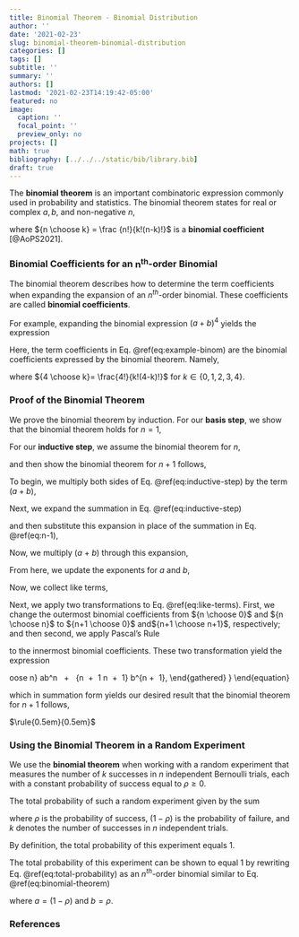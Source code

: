 ```yaml
---
title: Binomial Theorem - Binomial Distribution
author: ''
date: '2021-02-23'
slug: binomial-theorem-binomial-distribution
categories: []
tags: []
subtitle: ''
summary: ''
authors: []
lastmod: '2021-02-23T14:19:42-05:00'
featured: no
image:
  caption: ''
  focal_point: ''
  preview_only: no
projects: []
math: true
bibliography: [../../../static/bib/library.bib]
draft: true
---
```

The **binomial theorem** is an important combinatoric expression commonly used in probability and statistics. The binomial theorem states for real or complex $a, b,$ and non-negative $n$,

\begin{equation}
(a+b)^n = \sum^n_{k=0} {n \choose k} a^{n-k}b^k
(\#eq:binomial-theorem)
\end{equation}

where ${n \choose k} = \frac {n!}{k!(n-k)!}$ is a **binomial coefficient** [@AoPS2021].

### Binomial Coefficients for an $\boldsymbol{n^{th}}$-order Binomial

The binomial theorem describes how to determine the term coefficients when expanding the expansion of an $n^{th}$-order binomial. These coefficients are called **binomial coefficients**. 

For example, expanding the binomial expression $(a+b)^4$ yields the expression

\begin{equation}
(a+b)^4 = a^4 + 4a^3b + 6a^2b^2 + 4ab^3 + b^4
(\#eq:example-binom)
\end{equation}

Here, the term coefficients in Eq. \@ref(eq:example-binom) are the binomial coefficients expressed by the binomial theorem. Namely, 

\begin{align}
(a+b)^4 = & \ \sum^4_{k=0} {4 \choose k} a^{4-k}b^k \\[1em]
        = & \ {4 \choose 0} a^4 + {4 \choose 1} a^3b + {4 \choose 2} a^2b^2 + {4 \choose 3} ab^3 + {4 \choose 4} b^4 \\[1em]
        = & \ a^4 + 4a^3b + 6a^2b^2 + 4ab^3 + b^4 \\[1em]
\end{align}

where ${4 \choose k}= \frac{4!}{k!(4-k)!}$ for $k \in \{0, 1, 2, 3, 4\}$.

### Proof of the Binomial Theorem

We prove the binomial theorem by induction. For our **basis step**, we show that the binomial theorem holds for $n=1$,

\begin{align}
(a+b)^1 & = \sum^1_{k=0} {1 \choose k} a^{1-k}b^k \\[1em]
        & = {1 \choose 0} a + {1 \choose 1} b \\[1em]
        & = 1 a + 1 b \\[1em]
        & = a + b. \\
\end{align}

For our **inductive step**, we assume the binomial theorem for $n$, 

\begin{equation}
(a+b)^n = \sum^n_{k=0} {n \choose k} a^{n-k}b^k,
(\#eq:inductive-step)
\end{equation}

and then show the binomial theorem for $n+1$ follows,

\begin{equation}
(a+b)^{n+1} = \sum^{n+1}_{k=0} {{n+1} \choose k} a^{{n+1}-k}b^k.
\end{equation}

To begin, we multiply both sides of Eq. \@ref(eq:inductive-step) by the term $(a+b)$,

\begin{align}
(a+b)^n \cdot (a+b) = & \left[ \sum^n_{k=0} {n \choose k} a^{n-k}b^k \right] \cdot (a+b) \\[1em]
(a+b)^{n+1}         = & \left[ \sum^n_{k=0} {n \choose k} a^{n-k}b^k \right] \cdot (a+b). 
(\#eq:n-1)
\end{align}

Next, we expand the summation in Eq. \@ref(eq:inductive-step)

\begin{equation}
{
\scriptstyle
\begin{gathered}
\sum^n_{k=0} {n \choose k} a^{n-k}b^k \ = \\[1em]
\ {n \choose 0} a^n \ +\  {n \choose 1} a^{n-1}b \ +\  {n \choose 2} a^{n-2}b^2 
\ +\  \cdot\cdot\cdot \ +\  {n \choose n-1} ab^{n-1} \ +\  {n \choose n} b^n.
\end{gathered}
}
(\#eq:expansion)
\end{equation}

and then substitute this expansion in place of the summation in Eq. \@ref(eq:n-1),

\begin{equation}
{
\scriptstyle
\begin{gathered}
(a\ + \ b)^{n\ + \ 1} \ = \\[1em]
\left[ {n \choose 0} a^n \ + \  {n \choose 1} a^{n-1}b \ + \  \\[1em]
{n \choose 2} a^{n-2}b^2 \ + \  \ \cdot\cdot\cdot \ \ + \  {n \choose n-1} ab^{n-1}
\ + \  {n \choose n} b^n. \right] \cdot (a\ + \ b).
\end{gathered}
}
\end{equation}

Now, we multiply $(a\ + \ b)$ through this expansion, 

\begin{equation}
{
\scriptstyle
\begin{gathered}
(a\ + \ b)^{n\ + \ 1} \ =          \\[1em]
\left[ {n \choose 0} a^n\cdot a \ + \  {n \choose 1} a^{n-1}b\cdot a \ + \  {n \choose 2} a^{n-2}b^2\cdot a \ + \  \ \cdot\cdot\cdot \ \ + \  {n \choose n-1} ab^{n-1}\cdot a \ + \  {n \choose n} b^n\cdot a \right] \ \ + \  \\[1em]
\left[ {n \choose 0} a^n\cdot b \ + \  {n \choose 1} a^{n-1}b\cdot b \ + \  {n \choose 2} a^{n-2}b^2\cdot b \ + \  \ \cdot\cdot\cdot \ \ + \  {n \choose n-1} ab^{n-1}\cdot b \ + \  {n \choose n} b^n\cdot b \right]. \\[2em]
\end{gathered}
}
\end{equation}

From here, we update the exponents for $a$ and $b$, 

\begin{equation}
{
\scriptstyle
\begin{gathered}
(a\ + \ b)^{n\ + \ 1} \ = \\[1em]
\left[ {n \choose 0} a^{n\ + \ 1} \ + \  {n \choose 1} a^{n}b \ + \  {n \choose 2} a^{n-1}b^2 \ + \  \cdot\cdot\cdot \ + \  {n \choose n-1} a^{2}b^{n-1} \ + \  {n \choose n} ab^n \right] \ \ + \  \\[1em]
\left[ {n \choose 0} a^nb \ + \  {n \choose 1} a^{n-1}b^2 \ + \  {n \choose 2} a^{n-2}b^3 \ + \  \cdot\cdot\cdot \ + \  {n \choose n-1} ab^{n} \ + \  {n \choose n} b^{n\ + \ 1} \right]. 
\end{gathered}
}
\end{equation}

Now, we collect like terms,

\begin{equation}
{
\scriptstyle
\begin{aligned}
(a\ + \ b)^{n\ + \ 1} = & \ \ {n \choose 0} a^{n\ + \ 1} \\[1em]
              & \left[ {n \choose 0} \ + \  {n \choose 1} \right] a^nb \ \ + \  \\[1em]
              & \left[ {n \choose 1} \ + \  {n \choose 2} \right] a^{n-1}b^2 \ \ + \  \\[1em]
              & ... \\[1em]
              & \left[ {n \choose n-1} \ + \  {n \choose n-2} \right] a^2b^{n-1} \ \ + \  \\[1em]
              & \left[ {n \choose n} \ + \  {n \choose n-1} \right] ab^n \ \ + \  \\[1em]
              & {n \choose n} b^{n\ + \ 1}. 
\end{aligned}
}
(\#eq:like-terms)
\end{equation}

Next, we apply two transformations to Eq. \@ref(eq:like-terms). First, 
we change the outermost binomial coefficients from ${n \choose 0}$ and ${n \choose n}$ to ${n+1 \choose 0}$ and${n+1 \choose n+1}$, respectively; and then second, we apply Pascal's Rule 

\begin{gathered}
\mathbf{\text{Pascal's Rule}} \\[1em]
{n \choose k} = {n-1 \choose k-1}  + {n-1 \choose k} 
\end{gathered}

to the innermost binomial coefficients. These two transformation yield the expression

\begin{equation}
{
\scriptstyle
\begin{gathered}
(a\ + \ b)^{n\ + \ 1} \ = \\[1em]
{n \ +\ 1 \choose 0} a^{n\ + \ 1} \ \ + \ 
{n \ + \ 1 \choose 1} a^nb \ \ + \  
{n \ + \ 1 \choose 2} a^{n-1}b^2 \ \ + \ ... \ + \ \\[1em]
{n \ + \ 1 \choose n-1} a^2b^{n-1} \ \ + \  
{n \ + \ 1 \choose n} ab^n \ \ + \  
{n \ + \ 1 \choose n \ + \ 1} b^{n\ + \ 1}, 
\end{gathered}
}
\end{equation}

which in summation form yields our desired result that the binomial theorem for $n+1$ follows,

\begin{equation}
(a+b)^{n+1} = \sum^{n+1}_{k=0} {{n+1} \choose k} a^{{n+1}-k}b^k.
\end{equation}

$\rule{0.5em}{0.5em}$

### Using the Binomial Theorem in a Random Experiment

We use the **binomial theorem** when working with a random experiment that measures the number of $k$ successes in $n$ independent Bernoulli trials, each with a constant probability of success equal to $\rho \ge 0$. 

The total probability of such a random experiment given by the sum

\begin{equation}
\sum^n_{k=0} {n \choose k} (1-\rho)^{n-k}\rho^k
(\#eq:total-probability)
\end{equation}

where $\rho$ is the probability of success, $(1-\rho)$ is the probability of failure, and $k$ denotes the number of successes in $n$ independent trials.

By definition, the total probability of this experiment equals 1. 

\begin{equation}
\sum^n_{k=0} {n \choose k} (1-\rho)^{n-k}\rho^k = 1
(\#eq:total-probability)
\end{equation}

The total probability of this experiment can be shown to equal 1 by rewriting Eq. \@ref(eq:total-probability) as an $n^{th}$-order binomial similar to Eq. \@ref(eq:binomial-theorem)

\begin{align}
(a+b)^n              & = \sum^n_{k=0} {n \choose k} a^{n-k}b^k (\#eq:binomial-theorem) \\[1em]
((1-\rho) + \rho)^n  & = \sum^n_{k=0} {n \choose k} (1-\rho)^{n-k}\rho^k\\[1em]
(1)^n                & = \\[1em]
1                    & = 
\end{align}

where $a = (1- \rho)$ and $b = \rho$.

### References
